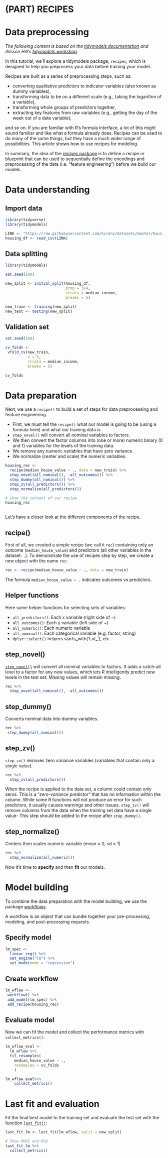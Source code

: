# (PART) RECIPES {-} 

# Data preprocessing

*The following content is based on the [tidymodels documentation](https://www.tidymodels.org/start/recipes/) and Alisson Hill's [tidymodels workshop](https://alison.rbind.io/tags/tidymodels/).*

In this tutorial, we’ll explore a tidymodels package, `recipes`, which is designed to help you preprocess your data before training your model. 

Recipes are built as a series of preprocessing steps, such as:

* converting qualitative predictors to indicator variables (also known as dummy variables),
* transforming data to be on a different scale (e.g., taking the logarithm of a variable),
* transforming whole groups of predictors together,
* extracting key features from raw variables (e.g., getting the day of the week out of a date variable),

and so on. If you are familiar with R’s formula interface, a lot of this might sound familiar and like what a formula already does. Recipes can be used to do many of the same things, but they have a much wider range of possibilities. This article shows how to use recipes for modeling.

In summary, the idea of the [recipes package](https://recipes.tidymodels.org) is to define a recipe or blueprint that can be used to sequentially define the encodings and preprocessing of the data (i.e. “feature engineering”) before we build our models.

# Data understanding

## Import data

```r
library(tidyverse)
library(tidymodels)

LINK <- "https://raw.githubusercontent.com/kirenz/datasets/master/housing.csv"
housing_df <- read_csv(LINK)

```

## Data splitting

```r
library(tidymodels)

set.seed(100)

new_split <- initial_split(housing_df, 
                           prop = 3/4, 
                           strata = median_income, 
                           breaks = 5)

new_train <- training(new_split) 
new_test <- testing(new_split)

```

## Validation set

```r

set.seed(100)

cv_folds <-
 vfold_cv(new_train, 
          v = 5, 
          strata = median_income,
          breaks = 5) 

cv_folds

```


# Data preparation

Next, we use a `recipe()` to build a set of steps for data preprocessing and feature engineering.

* First, we must tell the `recipe()` what our model is going to be (using a formula here) and what our training data is.
* `step_novel()` will convert all nominal variables to factors.
* We then convert the factor columns into (one or more) numeric binary (0 and 1) variables for the levels of the training data.
* We remove any numeric variables that have zero variance.
* We normalize (center and scale) the numeric variables. 



```r

housing_rec <-
  recipe(median_house_value ~ ., data = new_train) %>%
  step_novel(all_nominal(), -all_outcomes()) %>%
  step_dummy(all_nominal()) %>%
  step_zv(all_predictors()) %>%
  step_normalize(all_predictors())

# Show the content of our recipe
housing_rec
  
```


Let's have a closer look at the different components of the recipe.

## recipe()

First of all, we created a simple recipe (we call it `rec`) containing only an outcome (`median_house_value`) and predictors (all other variables in the dataset: `.`). To demonstrate the use of recipes step by step, we create a new object with the name `rec`:

```r

rec <- recipe(median_house_value ~ ., data = new_train)

```

The formula `median_house_value ~ .` indicates outcomes vs predictors.

## Helper functions

Here some helper functions for selecting sets of variables:

* `all_predictors()`: Each x variable (right side of ~)
* `all_outcomes()`: Each y variable (left side of ~)
* `all_numeric()`: Each numeric variable
* `all_nominal()`: Each categorical variable (e.g. factor, string)
* `dplyr::select()` helpers starts_with('Lot_'), etc.


## step_novel()

[`step_novel()`](https://recipes.tidymodels.org/reference/step_novel.html) will convert all nominal variables to factors. It adds a catch-all level to a factor for any new values, which lets R intelligently predict new levels in the test set. Missing values will remain missing.

```r

rec %>%
  step_novel(all_nominal(), -all_outcomes())

```

## step_dummy()

Converts nominal data into dummy variables.

```r

rec %>%
 step_dummy(all_nominal())

```


## step_zv()

`step_zv()` removes zero variance variables (variables that contain only a single value). 

```r

rec %>%
  step_zv(all_predictors())

```

When the recipe is applied to the data set, a column could contain only zeros. This is a "*zero-variance predictor*" that has no information within the column. While some R functions will not produce an error for such predictors, it usually causes warnings and other issues. `step_zv()` will remove columns from the data when the training set data have a single value- This step should be added to the recipe after `step_dummy()`.

## step_normalize()

Centers then scales numeric variable (mean = 0, sd = 1)

```r

rec %>%
  step_normalize(all_numeric())

```

Now it's time to **specify** and then **fit** our models. 







# Model building

To combine the data preparation with the model building, we use the package [workflows](https://workflows.tidymodels.org). 

A workflow is an object that can bundle together your pre-processing, modeling, and post-processing requests. 

## Specify model

```r

lm_spec <- 
  linear_reg() %>% 
  set_engine("lm") %>% 
  set_mode(mode = "regression")

```


## Create workflow


```r

lm_wflow <-
 workflow() %>%
 add_model(lm_spec) %>% 
 add_recipe(housing_rec)

```

## Evaluate model

Now we can fit the model and collect the performance metrics with `collect_metrics()`:



```r


lm_wflow_eval <- 
  lm_wflow %>% 
  fit_resamples(
    median_house_value ~ ., 
    resamples = cv_folds
    ) 

lm_wflow_eval%>% 
    collect_metrics()

```


# Last fit and evaluation 

Fit the final best model to the training set and evaluate the test set with the function [`last_fit()`](https://tune.tidymodels.org/reference/last_fit.html):


```r

last_fit_lm <- last_fit(lm_wflow, split = new_split)

# Show RMSE and RSQ
last_fit_lm %>% 
  collect_metrics()

```
